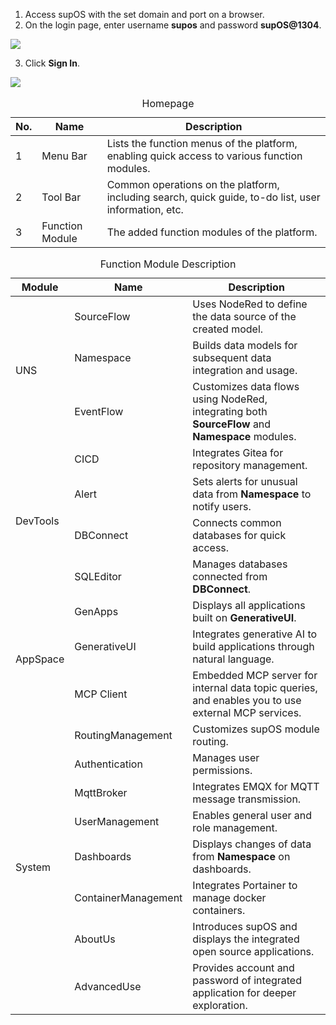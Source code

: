 

1. Access supOS with the set domain and port on a browser.
2. On the login page, enter username **supos** and password **supOS@1304**.

<img width={750} src="http://communityimage2.oss-cn-hangzhou.aliyuncs.com/3.png" />

3. Click **Sign In**.

<img width={750} src="http://communityimage2.oss-cn-hangzhou.aliyuncs.com/4.png" />

<table>
        <caption>Homepage</caption>
        <thead>
            <tr>
                <th>No.</th>
                <th>Name</th>
                <th>Description</th>
            </tr>
        </thead>
        <tbody>
            <tr>
                <td>1</td>
                <td>Menu Bar</td>
                <td>Lists the function menus of the platform, enabling quick access to various function modules.</td>
            </tr>
            <tr>
                <td>2</td>
                <td>Tool Bar</td>
                <td>Common operations on the platform, including search, quick guide, to-do list, user information, etc.</td>
            </tr>
            <tr>
                <td>3</td>
                <td>Function Module</td>
                <td>The added function modules of the platform.</td>
            </tr>
        </tbody>
    </table>

 <table>
        <caption>Function Module Description</caption>
        <thead>
            <tr>
                <th>Module</th>
                <th>Name</th>
                <th>Description</th>
            </tr>
        </thead>
        <tbody>
            <tr>
                <td rowspan="3">UNS</td>
                <td>SourceFlow</td>
                <td>Uses NodeRed to define the data source of the created model.</td>
            </tr>
            <tr>
                <td>Namespace</td>
                <td>Builds data models for subsequent data integration and usage.</td>
            </tr>
            <tr>
                <td>EventFlow</td>
                <td>Customizes data flows using NodeRed, integrating both <b>SourceFlow</b> and <b>Namespace</b> modules.</td>
            </tr>
            <tr>
                <td rowspan="4">DevTools</td>
                <td>CICD</td>
                <td>Integrates Gitea for repository management.</td>
            </tr>
            <tr>
                <td>Alert</td>
                <td>Sets alerts for unusual data from <b>Namespace</b> to notify users.</td>
            </tr>
            <tr>
                <td>DBConnect</td>
                <td>Connects common databases for quick access.</td>
            </tr>
            <tr>
                <td>SQLEditor</td>
                <td>Manages databases connected from <b>DBConnect</b>.</td>
            </tr>
            <tr>
                <td rowspan="3">AppSpace</td>
                <td>GenApps</td>
                <td>Displays all applications built on <b>GenerativeUI</b>.</td>
            </tr>
            <tr>
                <td>GenerativeUI</td>
                <td>Integrates generative AI to build applications through natural language.</td>
            </tr>
            <tr>
                <td>MCP Client</td>
                <td>Embedded MCP server for internal data topic queries, and enables you to use external MCP services.</td>
            </tr>
            <tr>
                <td rowspan="8">System</td>
                <td>RoutingManagement</td>
                <td>Customizes supOS module routing.</td>
            </tr>
            <tr>
                <td>Authentication</td>
                <td>Manages user permissions.</td>
            </tr>
            <tr>
                <td>MqttBroker</td>
                <td>Integrates EMQX for MQTT message transmission.</td>
            </tr>
            <tr>
                <td>UserManagement</td>
                <td>Enables general user and role management.</td>
            </tr>
            <tr>
                <td>Dashboards</td>
                <td>Displays changes of data from <b>Namespace</b> on dashboards.</td>
            </tr>
            <tr>
                <td>ContainerManagement</td>
                <td>Integrates Portainer to manage docker containers.</td>
            </tr>
            <tr>
                <td>AboutUs</td>
                <td>Introduces supOS and displays the integrated open source applications.</td>
            </tr>
            <tr>
                <td>AdvancedUse</td>
                <td>Provides account and password of integrated application for deeper exploration.</td>
            </tr>
        </tbody>
    </table>